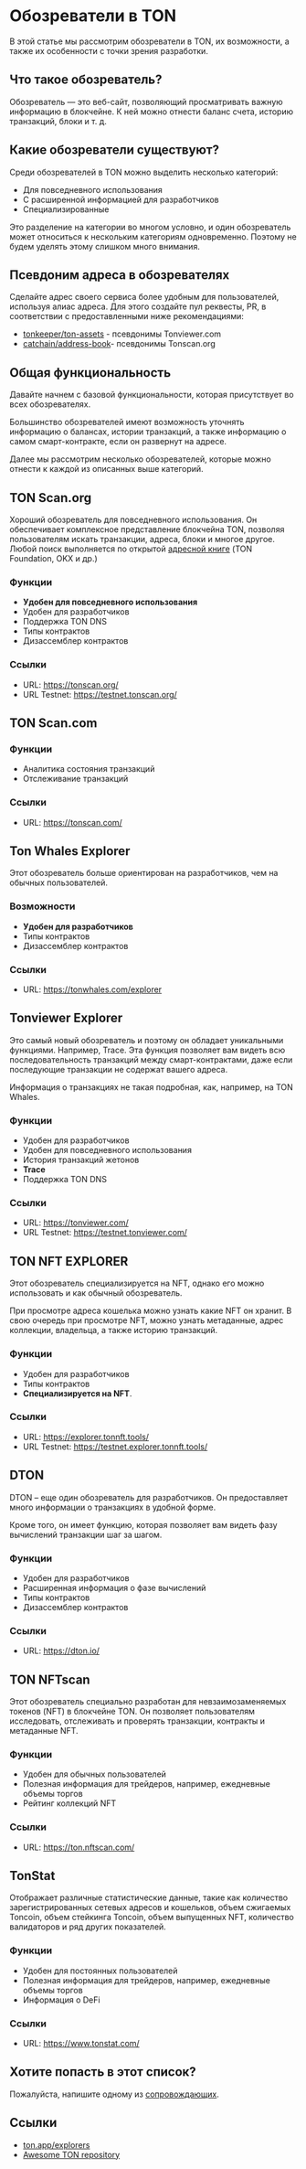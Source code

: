 
# Обозреватели в TON

В этой статье мы рассмотрим обозреватели в TON, их возможности, а также их особенности с точки зрения разработки.

## Что такое обозреватель?

Обозреватель — это веб-сайт, позволяющий просматривать важную информацию в блокчейне. К ней можно отнести баланс счета, историю транзакций, блоки и т. д.

<Player url="https://www.youtube.com/watch?v=i5en19kzX6M" />

## Какие обозреватели существуют?

Среди обозревателей в TON можно выделить несколько категорий:

- Для повседневного использования
- С расширенной информацией для разработчиков
- Специализированные

Это разделение на категории во многом условно, и один обозреватель может относиться к нескольким категориям одновременно. Поэтому не будем уделять этому слишком много внимания.

## Псевдоним адреса в обозревателях

Сделайте адрес своего сервиса более удобным для пользователей, используя алиас адреса. Для этого создайте пул реквесты, PR, в соответствии с предоставленными ниже рекомендациями:

- [tonkeeper/ton-assets](https://github.com/tonkeeper/ton-assets) - псевдонимы Tonviewer.com
- [catchain/address-book](https://github.com/catchain/address-book)- псевдонимы Tonscan.org

## Общая функциональность

Давайте начнем с базовой функциональности, которая присутствует во всех обозревателях.

Большинство обозревателей имеют возможность уточнять информацию о балансах, истории транзакций, а также информацию о самом смарт-контракте, если он развернут на адресе.

Далее мы рассмотрим несколько обозревателей, которые можно отнести к каждой из описанных выше категорий.

## TON Scan.org

Хороший обозреватель для повседневного использования. Он обеспечивает комплексное представление блокчейна TON, позволяя пользователям искать транзакции, адреса, блоки и многое другое. Любой поиск выполняется по открытой [адресной книге](https://github.com/catchain/tonscan/blob/master/src/addrbook.json) (TON Foundation, OKX и др.)

### Функции

- **Удобен для повседневного использования**
- Удобен для разработчиков
- Поддержка TON DNS
- Типы контрактов
- Дизассемблер контрактов

### Ссылки

- URL: https://tonscan.org/
- URL Testnet: https://testnet.tonscan.org/

## TON Scan.com

### Функции

- Аналитика состояния транзакций
- Отслеживание транзакций

### Ссылки

- URL: https://tonscan.com/

## Ton Whales Explorer

Этот обозреватель больше ориентирован на разработчиков, чем на обычных пользователей.

### Возможности

- **Удобен для разработчиков**
- Типы контрактов
- Дизассемблер контрактов

### Ссылки

- URL: https://tonwhales.com/explorer

## Tonviewer Explorer

Это самый новый обозреватель и поэтому он обладает уникальными функциями. Например, Trace. Эта функция позволяет вам видеть всю последовательность транзакций между смарт-контрактами, даже если последующие транзакции не содержат вашего адреса.

Информация о транзакциях не такая подробная, как, например, на TON Whales.

### Функции

- Удобен для разработчиков
- Удобен для повседневного использования
- История транзакций жетонов
- **Trace**
- Поддержка TON DNS

### Ссылки

- URL: https://tonviewer.com/
- URL Testnet: https://testnet.tonviewer.com/

## TON NFT EXPLORER

Этот обозреватель специализируется на NFT, однако его можно использовать и как обычный обозреватель.

При просмотре адреса кошелька можно узнать какие NFT он хранит. В свою очередь при просмотре NFT, можно узнать метаданные, адрес коллекции, владельца, а также историю транзакций.

### Функции

- Удобен для разработчиков
- Типы контрактов
- **Специализируется на NFT**.

### Ссылки

- URL: https://explorer.tonnft.tools/
- URL Testnet: https://testnet.explorer.tonnft.tools/

## DTON

DTON – еще один обозреватель для разработчиков. Он предоставляет много информации о транзакциях в удобной форме.

Кроме того, он имеет функцию, которая позволяет вам видеть фазу вычислений транзакции шаг за шагом.

### Функции

- Удобен для разработчиков
- Расширенная информация о фазе вычислений
- Типы контрактов
- Дизассемблер контрактов

### Ссылки

- URL: https://dton.io/

## TON NFTscan

Этот обозреватель специально разработан для невзаимозаменяемых токенов (NFT) в блокчейне TON. Он позволяет пользователям исследовать, отслеживать и проверять транзакции, контракты и метаданные NFT.

### Функции

- Удобен для обычных пользователей
- Полезная информация для трейдеров, например, ежедневные объемы торгов
- Рейтинг коллекций NFT

### Ссылки

- URL: https://ton.nftscan.com/

## TonStat

Отображает различные статистические данные, такие как количество зарегистрированных сетевых адресов и кошельков, объем сжигаемых Toncoin, объем стейкинга Toncoin, объем выпущенных NFT, количество валидаторов и ряд других показателей.

### Функции

- Удобен для постоянных пользователей
- Полезная информация для трейдеров, например, ежедневные объемы торгов
- Информация о DeFi

### Ссылки

- URL: https://www.tonstat.com/

## Хотите попасть в этот список?

Пожалуйста, напишите одному из [сопровождающих](/v3/contribute/maintainers).

## Ссылки

- [ton.app/explorers](https://ton.app/explorers)
- [Awesome TON repository](https://github.com/ton-community/awesome-ton)
